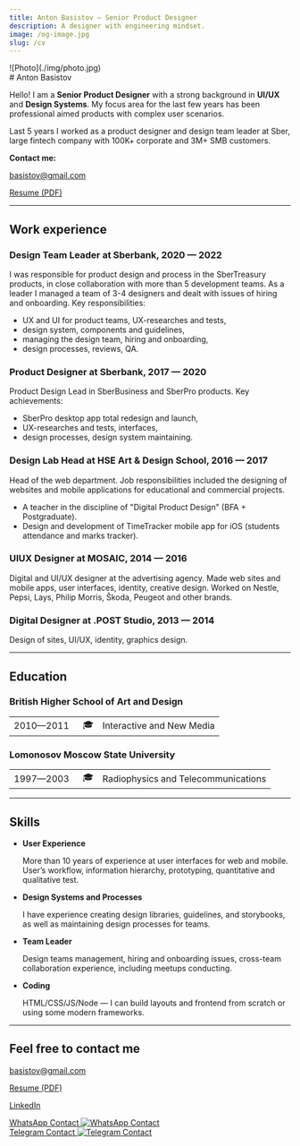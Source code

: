 ```yaml
---
title: Anton Basistov — Senior Product Designer
description: A designer with engineering mindset.
image: /og-image.jpg
slug: /cv
---
```




<div className="no-bleed img-size-10rem round-border">
![Photo](./img/photo.jpg) 
</div>

<div className="no-margin-top">
# Anton Basistov
</div>


Hello! I am a **Senior Product Designer** with a strong background in **UI/UX** and **Design Systems**. My focus area for the last few years has been professional aimed products with complex user scenarios. 

Last 5 years I worked as a product designer and design team leader at Sber, large fintech company with 100K+ corporate and 3M+ SMB customers.

**Contact me:**

[basistov@gmail.com](mailto:basistov@gmail.com)

<p><a href="https://drive.google.com/file/d/1hqJ1tknfByFQi7vEZDIgui8CGMZhmunj/view?usp=sharing" title="Download PDF" target="_blank" rel="noopener noreferrer">Resume (PDF)</a></p>

---

## Work experience

### Design Team Leader at Sberbank, 2020 — 2022

I was responsible for product design and process in the SberTreasury products, in close collaboration with more than 5 development teams. As a leader I managed a team of 3-4 designers and dealt with issues of hiring and onboarding. Key responsibilities:

- UX and UI for product teams, UX-researches and tests,
- design system, components and guidelines,
- managing the design team, hiring and onboarding,
- design processes, reviews, QA.

### Product Designer at Sberbank, 2017 — 2020

Product Design Lead in SberBusiness and SberPro products. Key achievements:

- SberPro desktop app total redesign and launch,
- UX-researches and tests, interfaces,
- design processes, design system maintaining.

### Design Lab Head at **HSE Art & Design School, 2016 — 2017**

Head of the web department. Job responsibilities included the designing of websites and mobile applications for educational and commercial projects. 

- A teacher in the discipline of "Digital Product Design" (BFA + Postgraduate).
- Design and development of TimeTracker mobile app for iOS (students attendance and marks tracker).


### UIUX Designer at **MOSAIC, 2014 — 2016**

Digital and UI/UX designer at the advertising agency. Made web sites and mobile apps, user interfaces, identity, creative design. Worked on Nestle, Pepsi, Lays, Philip Morris, Škoda, Peugeot and other brands.

### Digital Designer at **.POST Studio, 2013 — 2014**

Design of sites, UI/UX, identity, graphics design.

---

## Education

### British Higher School of Art and Design

|     |     |     |
| --- | --- | --- |
| 2010—2011|   🎓 | Interactive and New Media |

### **Lomonosov Moscow State University**

|     |     |     |
| --- | --- | --- |
| 1997—2003 |   🎓 | Radiophysics and Telecommunications |

---

## Skills

- **User Experience**

  More than 10 years of experience at user interfaces for web and mobile. User’s workflow, information hierarchy, prototyping, quantitative and qualitative test.

- **Design Systems and Processes**

  I have experience creating design libraries, guidelines, and storybooks, as well as maintaining design processes for teams.

- **Team Leader**

  Design teams management, hiring and onboarding issues, cross-team collaboration experience, including meetups conducting. 

- **Coding**

  HTML/CSS/JS/Node — I can build layouts and frontend from scratch or using some modern frameworks.

---

## Feel free to contact me

[basistov@gmail.com](mailto:basistov@gmail.com)

<p><a href="https://drive.google.com/file/d/1hqJ1tknfByFQi7vEZDIgui8CGMZhmunj/view?usp=sharing" title="Download PDF" target="_blank" rel="noopener noreferrer">Resume (PDF)</a></p>

[LinkedIn](http://linkedin.com/in/basistov)

<aside className="no-bleed">
  <a href="https://wa.me/qr/BLE4J6UC3KPZM1" title="WhatsApp Contact" target="_blank" rel="noopener noreferrer">
    WhatsApp Contact
    <Image src={qrWa} alt="WhatsApp Contact" width={200} height={200} />
  </a>
</aside>

<aside className="no-bleed">
  <a href="https://t.me/basistov" title="Telegram Contact" target="_blank" rel="noopener noreferrer">
    Telegram Contact
    <Image src={qrTg} alt="Telegram Contact" width={200} height={200} />
  </a>
</aside>